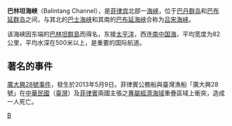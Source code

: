 {{coord|20|N|122|E|display=title}}
{{noteTA
|1=zh-cn:巴林塘; zh-tw:巴林坦;
|2=zh-cn:巴布延; zh-tw:巴布煙;
}}
{{Infobox body of water
|name      = 巴林坦海峽
|image     = Luzon Strait n7184.jpg
|alt       = 呂宋海峽[[地圖|地圖]]
|caption   = 呂宋海峽[[地圖|地圖]]，中段即為巴林坦海峽
|location  = [[巴丹群島|巴丹群島]]與[[巴布煙群島|巴布煙群島]]之間
|coords    = {{Coord|20|N|122|E}}
|type      = 海峽
|part_of   = [[呂宋海峽|呂宋海峽]]
|depth     = 500公尺以上
}}

'''巴林坦海峡'''（Balintang Channel），是[[菲律宾|菲律宾]]北部一[[海峡|海峡]]，位于[[巴丹群岛|巴丹群岛]]和[[巴布延群岛|巴布延群岛]]之间，与其北的[[巴士海峡|巴士海峡]]和其南的[[巴布延海峡|巴布延海峡]]合称为[[吕宋海峡|吕宋海峡]]。

该海峡因东端的[[巴林坦群島|巴林坦群島]]而得名，东接[[太平洋|太平洋]]，西连[[南中国海|南中国海]]，平均宽度为82公里，平均水深在500米以上，是重要的国际航道。

==著名的事件==
{{Main|廣大興28號事件}}
[[廣大興28號事件|廣大興28號事件]]，發生於2013年5月9日。菲律賓公務船與臺灣漁船「廣大興28號」在[[中華民國|中華民國]]（[[臺灣|臺灣]]）及[[菲律賓|菲律賓]]兩國主張之[[專屬經濟海域|專屬經濟海域]]重疊區域上衝突，造成一人死亡。

{{tsl|en|Template:List of Philippine seas}}

[[Category:菲律宾海峡|B]]